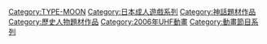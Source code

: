 [[Category:TYPE-MOON|Category:TYPE-MOON]]
[[Category:日本成人遊戲系列|Category:日本成人遊戲系列]]
[[Category:神話題材作品|Category:神話題材作品]]
[[Category:歷史人物題材作品|Category:歷史人物題材作品]]
[[Category:2006年UHF動畫|Category:2006年UHF動畫]]
[[Category:動畫節目系列|Category:動畫節目系列]]